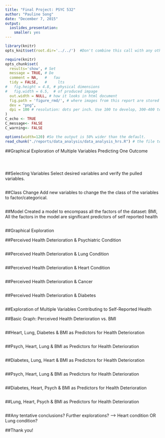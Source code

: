 ```yaml
---
title: "Final Project: PSYC 532"
author: "Pauline Song"
date: "December 7, 2015"
output:
  ioslides_presentation:
    smaller: yes
---  
```


```r
library(knitr)
opts_knit$set(root.dir='../../')  #Don't combine this call with any other chunk -especially one that uses file paths.
```

<!-- Set the report-wide options, and point to the external script file. -->
```r
require(knitr)
opts_chunk$set(
  results='show', # Set
  message = TRUE, # De
  comment = NA,   #   fau
  tidy = FALSE,   #     lts
#   fig.height = 4.8, # physical dimensions
#   fig.width = 6.5,  # of produced impage
  out.width = NULL, # how it looks in html document
  fig.path = 'figure_rmd/', # where images from this report are stored
  dev = "png",
  dpi = 100 # resolution: dots per inch. Use 100 to develop, 300-400 to print. adjust
)
C_echo <- TRUE
C_message<- FALSE
C_warning<- FALSE

options(width=120) #So the output is 50% wider than the default.
read_chunk("./reports/data_analysis/data_analysis_hrs.R") # the file to which knitr calls for the chunks
```


##Graphical Exploration of Multiple Variables Predicting One Outcome


```r
```


```r
```


```r
```

##Selecting Variables
Select desired variables and verify the pulled variables. 
```r
```

##Class Change
Add new variables to change the the class of the variables to factor/categorical.
```r
```

##Model
Created a model to encompass all the factors of the dataset: BMI,  All the factors in the model are significant predictors of self reported health
```r
```

##Graphical Exploration


##Perceived Health Deterioration & Psychiatric Condition
```r
```

##Perceived Health Deterioration & Lung Condition
```r
```

##Perceived Health Deterioration & Heart Condition
```r
```

##Perceived Health Deterioration & Cancer
```r
```

##Perceived Health Deterioration & Diabetes
```r
```

##Exploration of Multiple Variables Contributing to Self-Reported Health

##Basic Graph: Perceived Health Deterioration vs. BMI
```r
```

##Heart, Lung, Diabetes & BMI as Predictors for Health Deterioration
```r
```

##Psych, Heart, Lung & BMI as Predictors for Health Deterioration
```r
```

##Diabetes, Lung, Heart & BMI as Predictors for Health Deterioration
```r
```

##Psych, Heart, Lung & BMI as Predictors for Health Deterioration
```r
```

##Diabetes, Heart, Psych & BMI as Predictors for Health Deterioration
```r
```

##Lung, Heart, Psych & BMI as Predictors for Health Deterioration
```r
```

##Any tentative conclusions? Further explorations?
--> Heart condition OR Lung condition?

##Thank you!
```r
```

```r
```
